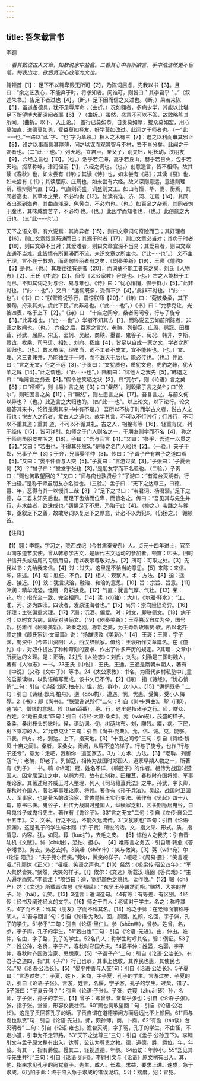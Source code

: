 ```yaml
---
---
---
```

title: 答朱载言书
---



李翱

*一看其数说古人文章，如数说家中盐酱。二看其心中有所欲言，手中浩浩然更不留笔。特表出之，欲后贤恣心放笔为文也。*

翱顿首【1】：
足下不以翱卑贱无所可【2】，乃陈词屈虑，先我以书【3】。且曰：“余之艺及心，不能弃于时，将求知者。问谁可，则皆曰＇其李君乎＇。”（叙述朱书。）告足下者过也【4】，（断。）足下因而信之又过也。（断。）果若来陈【5】，虽道备德具，犹不足辱厚命；（曲折。）况如翱者，多病少学，其能以此堪足下所望博大而深闳者耶【6】？（曲折。）虽然，盛意不可以不答，故敢略陈其所闻。（曲折。以下，入正论。）
盖行已莫如恭，自责莫如厚，接众莫如宏，用心莫如直，进德莫如勇，受益莫如择友，好学莫如改过。此闻之于师者也。（一“此······也。”一路以“此”字、“也”字为章段。）相人之术有三【7】：迫之以利而审其邪正【8】，设之以事而察其厚薄，问之以谋而观其智与不材，贤不肖分矣。此闻之于友者也。（二“此·····也。”）列天地，立君臣，亲父子，别夫妇，明长幼，浃朋友【9】，六经之旨也【10】。（也。）浩乎若江海，高乎若丘山，赫乎若日火，包乎若天地，掇章称咏，津润怪丽【1】，六经之词也。（也。）创意造言，皆不相师。故其读《春秋》也，如未尝有《诗》；其读《诗》也，如未尝有《易》；其读《易》也，如未尝有《书》；其读屈原、庄周也，如未尝有六经。故义深则意远，意远则理辩，理辩则气直【12】，气直则词盛，词盛则文工。如山有恒、华、嵩、衡焉，其同者高也，其草木之荣，不必均也【13】。如渎有淮、济、河、江焉【14】，其同者出源到海也，其曲直浅深、色黄白，不必均也。（也。）如百品之杂焉，其同者饱于腹也，其味咸酸苦辛，不必均
也。（也。）此因学而知者也，（也。）此创意之大归也。（三“此······也”。）

天下之语文章，有六说焉：其尚异者【15】，则曰文章词句奇险而已；其好理者【16】，则曰文章叙意苟通而已；其溺于时者【17】，则曰文章必当对；其病于时者【18】，则曰文章不当对；其爱难者，则曰文章宜深不当易；其爱易者，则曰文章宜通不当难。此皆情有所偏滞而不流，未识文章之所主也。（“此······也”。）
义不主于理，言不在于教劝，而词句怪丽者有之矣，《剧秦美新》【19】、王褒《僮约》【3】是也。（也。）其理往往有是者【20】，而词章不能工者有之矣，刘氏《人物志》【2】、王氏《中说》【2】、俗传《太公家教》＠是也。（也。）古之人能极于工而已，不知其词之对与否、易与难也。《诗》曰：“忧心悄悄，愠于群小【5】。”此非对也。（“此······也”。）又曰：“遘悯既多，受侮不少【4】。”此非不对也。（“此·····也”。）《书》曰：“朕堲谗说殄行，震惊朕师【20】。”《诗》曰：“菀彼桑柔，其下侯旬，捋采其刘，虞此下民。”此非易也。（“此·······也”。）《书》曰：“允恭克让，光被四表，格于上下【2】。”《诗》曰：“十庙之间兮，桑者闲闲兮，行与子旋兮【3】。”此非难也。（“此······也”。）学者不知其方【1】，而称说云云如前所陈者，非吾之敢闻也。（也。）
六经之后，百家之言兴，老聃、列御寇、庄周、鹖冠、田穰苴、孙武、屈原、宋玉、孟轲、吴起、商鞅、墨翟、鬼谷子、荀况、韩非、李斯、贾谊、枚乘、司马迁、相如、刘向、扬雄【4】，皆足以自成一家之文，学者之所师归也。（也。）故义虽深，理虽当，词不工者不成文，宜不能传也。（也。）文、理、义三者兼并，乃能独立于一时，而不泯灭于后代，能必传也。（也。）仲尼曰：“言之无文，行之不远【3】。”子贡曰：“文犹质也，质犹文也，虎豹之鞟，犹犬羊之鞟【14】。”此之谓也。（“此·······也”。）陆机曰：“怵他人之我先【5】。”韩退之曰：“唯陈言之务去【3】。”假令述笑哂之状【3】，曰“莞尔”，则《论语》言之矣【8】；曰“哑哑”，则《易》言之矣【3】；曰“粲然”，则榖梁子言之矣®；曰“攸尔”，则班固言之矣【11】；曰“冁然”，则左思言之矣【17】。吾复言之，与前文何以异也？（也。）此造言之大归也的。（四“此·····也”。以上论文，以下论行。论文是答其来书，论行是责其来书中有不是。）
吾所以不协于时而学古文者，悦古人之行也；悦古人之行者，爱古人之道也。故学其言，不可以不行其行；行其行，不可以不重其道；重其
道，不可以不循其礼。古之人，相接有等【16】，轻重有仪，列于经传【15】，皆可详引。如师之于门人则名之一，于朋友则字而不名【4】，称之于师则虽朋友亦名之【18】。子曰：“吾与回言【4】。”又曰：“参乎，吾道一以贯之【3】。”又曰：“若由也，不得其死然S。”是师之名门人验也【2】。（一验。）夫子于郑，兄事子产【3】；于齐，兄事晏平仲【3】。传曰：“子谓子产有君子之道四焉【5】。”又曰：“晏平仲善与人交【5】。”子夏曰：“言游过矣【3】。”子张曰：“子夏云何【3】？”曾子曰：“堂堂乎张也【3】。”是朋友字而不名验也。（二验。）子贡曰：“赐也何敢望回的？”又曰：“师与商也孰贤＠？”子游曰：“有澹台灭明者，行不由径。”是称于师虽朋友亦名验也。（三验。）孟子曰：“天下之达尊三，曰德、爵、年，恶得有其一以慢其二哉【3】？”足下之书曰：“韦君词、杨君潜。”足下之德，与二君未知先后也。而足下齿幼而位卑，而皆名之。传曰：“吾见其与先生并行，非求益者，欲速成也。”窃惧足下不思，乃陷于此【4】。（抑之。）韦践之与翱书，亟叙足下之善，故敢尽词以复足下之厚意，计必不以为犯6。（仍扬之。）
翱顿首。

【注释】

【1】翱：李翱，字习之，陇西成纪（今甘肃秦安东）人。贞元十四年进士，官至山南东道节度使。曾从韩愈学古文，是唐代古文运动的参加者。顿首：叩头。旧时书信开头或结尾的习惯用语，用以表示尊敬对方。【2】所可：可取之处。【3】先我以书：先给我来信。【4】过：过失。这里是不恰当的意思。【5】来陈：来信。陈，陈述。【6】堪：胜任、不负。【7】相人：观察人。术：方法。【8】迫：遥近、接近。【9】浃：犹言浃洽，融洽、和洽的意思。【10】旨：宗旨、旨意。【11】津润：精华流溢。怪丽：奇彩焕发。【12】气直：犹言气厚、气壮。【13】荣：花。均：指光全一致、完全相同。【14】读（dú独）：大川。《尔雅·释水》：“江、淮、河、济为四渎。四读者，发原注海者也。”【15】尚异：崇向险怪奇异。【16】好理：主张偏重义理。【17】7溺：沉酒、偏爱。时：时文，即骈俪文。【18】病于时；以时文为病，即反对骈俪文。【19】《剧秦美新》：王莽篡汉自立为帝，国号新。扬雄作《剧秦美新》，论秦之剧，称新之美，为王莽新玫唱赞
歌。所以北齐·颜之推《颜氏家训·文章篇》说：“扬雄德败《美新》。”【4】
王褒：王褒，字子渊，蜀资中（今四川资阳）人。西汉辞赋家。值约：王褒所作文章篇名。在《僮约》中，对奴仆提出了种种苛刻的要求、作出了许多严厉的规定。2其理：文章中所表达的义理。是：正确。2刘氏《人物志》：刘氏，刘劭。刘劭是三国时魏人，著有《人物志》一书。23王氏《中说》：王氏，王通。王通是隋朝末朝人，著有《中说》（又称《文中子》）等书。24《太公家教》：书名，为唐代乡村私塾中儿童的启蒙读物，以韵语编写而成。该书久已不传。【2】《诗》：指《诗经》。“忧心悄悄”二句：引自《诗经·邶风·柏舟》。愠，怒。群小，众小人。【15】“遘惘既多＂二句：引自《诗经·邶风·柏舟》。遘（gòu构），遭遇。悯，忧患。受悔，受小人侮辱。2《书》：即《尚书》。“朕堲谗说殄行”二句：引自《尚书·舜曲》。聖（jī即），通“疾”。憎恨的意思。殄（tiān舔番），绝。行，这里是指诸子之行。师，群众、百姓。2“菀彼桑柔”四句：引自《诗经·大雅·桑柔》。菀（wǎn碗），茂盛的样子。桑柔，桑树枝头的嫩叶。侯，语助词。旬，树荫均布。刘，雕残。瘼，病。下民，树下乘凉的人。2“允恭克让”三句：引自《尚书·尧典》。允，信、诚。克，能够。四表，四方。格，到达。上下，指天地。【3】“十亩之间兮”三句：引自《诗经·魏风·十亩之间》。桑者，采桑女。闲闲，从容不迫的样子。行与子旋兮，也作“行与子还兮”，意为：走吧，我和你一道回家去。3方：方术、方法。【3】“老聃、列御寇”句：老聃，即老子。列御寇，相传为战国时郑国人，道家早期人物之一，所著有《列子》一书。鹖（hē河）冠，姓名不详，《鹖冠子》的作者。相传为战国时楚国人，因常居深山之中，以鹖为冠，故有此别称。田穰苴，春秋时齐国将领、军事理论家。其著述经齐威王时人整理，列入《司马穰苴兵法》之中。孙武，字长卿，春秋时齐国人，著名军事理论家、将领。著作有《孙子兵法》。吴起，战国时卫国人，军事家，也是著名的政治家，曾佐楚悼王实行变法。著作有《吴起》四十八篇，原书已佚。鬼谷子，相传为战国时楚国人，纵横家之祖，因长期隐居鬼谷，自号鬼谷子或鬼谷先生。著作有《鬼谷子》。33“言之无文”二句：引自《左传·襄公二十五年》。文，文采。行之不远，不能久远流传。3“文犹质也”四句：引自《论语·颜渊》。这是孔子的学生端木赐（字
子贡）所说的话。文，指文采、形式。质，指情思、内容。犹，如同。鞟（kuò扩），去毛之皮。
【5】怵他人之我先：引自晋·陆机《文赋》。怵（chù触），恐怕、担心。
【4】唯陈言之务去：引自唐·韩愈《答李翊书》。务去，务必去掉。3笑咶（shēn审）：笑与微笑。【3】荛（wǎn宛）尔：《论语·阳货》：“夫子莞尔而笑。”莞尔，微笑的样子。3哑哑：《周易·震》：“笑言哑哑。”孔颖达《正义》：“哑哑，笑语之声也。”【10】粲然：《极梁传·昭公四年》：“军人粲然皆笑。”粲然，大笑的样子。【1】攸尔：《文选》所载汉·班固《答宾戏》：“主人遍尔而笑。”李善注：“项岱曰：迪，宽舒颜色之貌也，读作攸。”【12】冁（chǎ产）然：《文选》所载晋·左思《吴都赋》：“东吴王孙冁然而咍。”冁然，大笑的样子。咍（hāi），讥笑。【13】3造言：遣词造句。44有等：有等差、有区别。4经传：经书及阐述经义的文字。【16】师之于门人：老师对于学生。名之：称呼其名。4字而不名：称其（朋友）字而不称其名。【18】称之于师：在老师面前称呼某人。4“吾与回言”句：引自《论语·为政》。回，颜回。姓颜，名回，字子渊，孔子的学生。5“参乎”二句：引自《论语·里仁》。参（shēn申），曾参。姓曾，名，参，字子舆，孔子的学生。51“若由也”二句：引自《论语
·先进》。由，仲由。姓仲，名由，字子路，孔子的学生。52名门人：称学生时呼其名。验：例证。53子产：姓公孙，名侨，字子产，春秋时郑国大夫。54晏平仲：姓晏，名婴，字平仲，春秋时齐国政治家、思想家。【5】“子谓子产”二句：引自《论语·公冶长》。有君子之道四，指“其（子产）行己也恭，其事上也敬，其养民也惠，其使民也义。”见《论语·公冶长》。【5】“晏平仲善与人交”句：引自《论语·公冶长》。5子夏曰：“言游过矣。”：子夏，姓卜，名商，字子夏，孔子的学生。言游过矣，子夏的话，引自《论语·子张》。言游，姓言，名偃，字子游，孔子的学生。过矣，错了。5子张曰：“子夏云何？”：引自《论语·子张》。子张，姓窥（zhuān砖）孙，名师，字子张，孙子的学生。【4】曾子：即曾参。堂堂乎张也：引自《论语·子张》。张，指子张。堂堂，形容仪表壮伟。60“赐也何敢望回＂句：引自《论语·公冶长》。这是子贡回答孔子的话。子贡自谓在道德学问方面远远比不上颜回。61“师与商也孰贤”句：引自《论语·先进》。师，颇孙师。商，卜商。62“有澹（tán谈）台灭明者”
二句：引自《论语·雍也》。澹台灭明，字子羽，孔子的学生。不由径，不走小道，引申为不走邪路。63“天下之达尊三”三句：引自《孟子·公孙丑下》。李翱引文与孟子原文稍有出入。达尊，公认为尊贵之物。德，道德。爵，爵位。年，年龄。有其一，指有爵位。慢其二，轻视道德、年龄。64齿幼：年龄小。55“吾见其与先生并行”三句：引自《论语·宪问》。李翱引文与《论语》原文稍有出入。其，他，指来求见孔子的阙党童子。先生，成人、长辈。求益，要求上进。速成，急于求成。6乃陷于此：终于陷入急于求成的错误泥坑。5计：揣度。犯：冒犯。